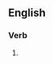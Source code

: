 ==English==

===Verb===
{{head|en|verb form}}

# {{present participle of|ambuscade|lang=en|nocat=1}}